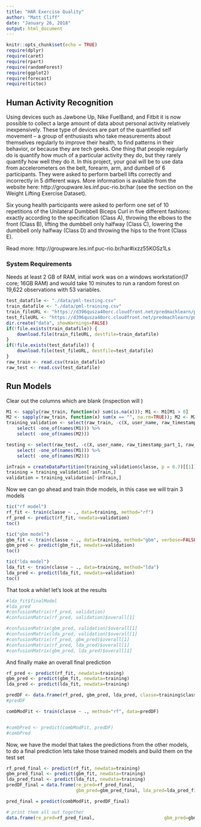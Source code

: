 ```yaml
---
title: "HAR Exercise Quality"
author: "Matt Cliff"
date: "January 26, 2018"
output: html_document
---
```


```r
knitr::opts_chunk$set(echo = TRUE)
require(dplyr)
require(caret)
require(rpart)
require(randomForest)
require(ggplot2)
require(forecast)
require(tictoc)
```

## Human Activity Recognition

Using devices such as Jawbone Up, Nike FuelBand, and Fitbit it is now possible to collect a large amount of data about personal activity relatively inexpensively. These type of devices are part of the quantified self movement – a group of enthusiasts who take measurements about themselves regularly to improve their health, to find patterns in their behavior, or because they are tech geeks. One thing that people regularly do is quantify how much of a particular activity they do, but they rarely quantify how well they do it. In this project, your goal will be to use data from accelerometers on the belt, forearm, arm, and dumbell of 6 participants. They were asked to perform barbell lifts correctly and incorrectly in 5 different ways. More information is available from the website here: http://groupware.les.inf.puc-rio.br/har (see the section on the Weight Lifting Exercise Dataset).

Six young health participants were asked to perform one set of 10 repetitions of the Unilateral Dumbbell Biceps Curl in five different fashions: exactly according to the specification (Class A), throwing the elbows to the front (Class B), lifting the dumbbell only halfway (Class C), lowering the dumbbell only halfway (Class D) and throwing the hips to the front (Class E).

Read more: http://groupware.les.inf.puc-rio.br/har#ixzz55KOSz1Ls


### System Requirements
Needs at least 2 GB of RAM, initial work was on a windows workstation(I7 core; 16GB RAM) and would take 10 minutes to run a random forest on 19,622 observations with 53 variables.


```r
test_datafile <- "./data/pml-testing.csv"
train_datafile <- "./data/pml-training.csv"
train_fileURL <- "https://d396qusza40orc.cloudfront.net/predmachlearn/pml-training.csv"
test_fileURL <- "https://d396qusza40orc.cloudfront.net/predmachlearn/pml-testing.csv"
dir.create("data", showWarnings=FALSE)
if(!file.exists(train_datafile)) {
    download.file(train_fileURL, destfile=train_datafile)
}
if(!file.exists(test_datafile)) {
    download.file(test_fileURL, destfile=test_datafile)
}
raw_train <- read.csv(train_datafile)
raw_test <- read.csv(test_datafile)
```

## Run Models

Clear out the columns which are blank (inspection will )
```r
M1 <- sapply(raw_train, function(x) sum(is.na(x))); M1 <- M1[M1 > 0]
M2 <- sapply(raw_train, function(x) sum(x == "", na.rm=TRUE)); M2 <- M2[M2 > 0]
training_validation <- select(raw_train, -c(X, user_name, raw_timestamp_part_1, raw_timestamp_part_2, cvtd_timestamp, new_window, num_window)) %>%
    select( -one_of(names(M1))) %>%
    select( -one_of(names(M2)))

testing <- select(raw_test, -c(X, user_name, raw_timestamp_part_1, raw_timestamp_part_2, cvtd_timestamp, new_window, num_window)) %>%
    select( -one_of(names(M1))) %>%
    select( -one_of(names(M2)))

inTrain = createDataPartition(training_validation$classe, p = 0.7)[[1]]
training = training_validation[ inTrain,]
validation = training_validation[-inTrain,]

```

Now we can go ahead and train thde models, in this case we will train 3 models

```r
tic("rf model")
rf_fit <- train(classe ~ ., data=training, method="rf")
rf_pred <- predict(rf_fit, newdata=validation)
toc()

tic("gbm model")
gbm_fit <- train(classe ~ ., data=training, method="gbm", verbose=FALSE)
gbm_pred <- predict(gbm_fit, newdata=validation)
toc()

tic("lda model")
lda_fit <- train(classe ~ ., data=training, method="lda")
lda_pred <- predict(lda_fit, newdata=validation)
toc()
```

That took a while!  let's look at the results
```r
#lda_fit$finalModel
#lda_pred
#confusionMatrix(rf_pred, validation)
#confusionMatrix(rf_pred, validation)$overall[1]

#confusionMatrix(gbm_pred, validation)$overall[1]
#confusionMatrix(lda_pred, validation)$overall[1]
#confusionMatrix(rf_pred, gbm_pred)$overall[1]
#confusionMatrix(rf_pred, lda_pred)$overall[1]
#confusionMatrix(gbm_pred, lda_pred)$overall[1]

```

And finally make an overall final prediction
```r

rf_pred <- predict(rf_fit, newdata=training)
gbm_pred <- predict(gbm_fit, newdata=training)
lda_pred <- predict(lda_fit, newdata=training)

predDF <- data.frame(rf_pred, gbm_pred, lda_pred, classe=training$classe)
#predDF

combModFit <- train(classe ~ ., method="rf", data=predDF)


#combPred <- predict(combModFit, predDF)
#combPred


```
Now,  we have the model that takes the predictions from the other models,   to do a final prediction lets take those trained models and build them on the test set
```r
rf_pred_final <- predict(rf_fit, newdata=training)
gbm_pred_final <- predict(gbm_fit, newdata=training)
lda_pred_final <- predict(lda_fit, newdata=training)
predDF_final = data.frame(re_pred=rf_pred_final,
                          gbm_pred=gbm_pred_final, lda_pred=lda_pred_final)

pred_final = predict(combModFit, predDF_final)

# print them all out together
data.frame(re_pred=rf_pred_final,                          gbm_pred=gbm_pred_final, lda_pred=lda_pred_final, classe=pred_final)

```